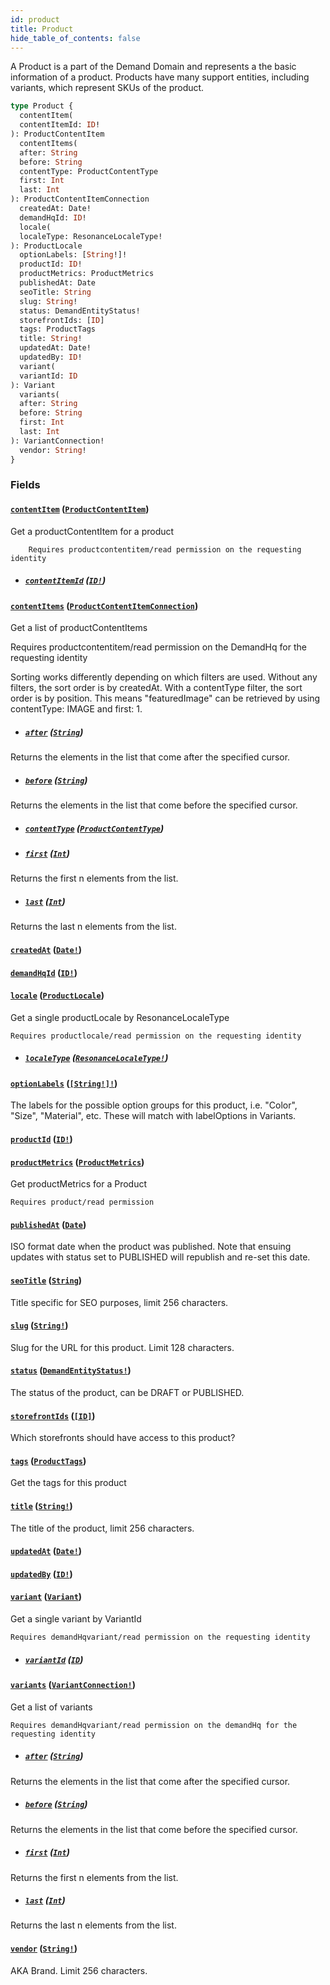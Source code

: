 ```yaml
---
id: product
title: Product
hide_table_of_contents: false
---
```



A Product is a part of the Demand Domain and represents a the basic information of a product.
Products have many support entities, including variants, which represent SKUs of the product.

```graphql
type Product {
  contentItem(
  contentItemId: ID!
): ProductContentItem
  contentItems(
  after: String
  before: String
  contentType: ProductContentType
  first: Int
  last: Int
): ProductContentItemConnection
  createdAt: Date!
  demandHqId: ID!
  locale(
  localeType: ResonanceLocaleType!
): ProductLocale
  optionLabels: [String!]!
  productId: ID!
  productMetrics: ProductMetrics
  publishedAt: Date
  seoTitle: String
  slug: String!
  status: DemandEntityStatus!
  storefrontIds: [ID]
  tags: ProductTags
  title: String!
  updatedAt: Date!
  updatedBy: ID!
  variant(
  variantId: ID
): Variant
  variants(
  after: String
  before: String
  first: Int
  last: Int
): VariantConnection!
  vendor: String!
}
```


### Fields

#### [`contentItem`](#) ([`ProductContentItem`](/demand/api/graphql-admin/reference/objects/product-content-item))

Get a productContentItem for a product

        Requires productcontentitem/read permission on the requesting identity
- ##### [`contentItemId`](#) ([`ID!`](/demand/api/graphql-admin/reference/scalars/id))




#### [`contentItems`](#) ([`ProductContentItemConnection`](/demand/api/graphql-admin/reference/objects/product-content-item-connection))

Get a list of productContentItems

Requires productcontentitem/read permission on the DemandHq for the requesting identity

Sorting works differently depending on which filters are used.
Without any filters, the sort order is by createdAt.
With a contentType filter, the sort order is by position.
This means "featuredImage" can be retrieved by using contentType: IMAGE and first: 1.
- ##### [`after`](#) ([`String`](/demand/api/graphql-admin/reference/scalars/string))

Returns the elements in the list that come after the specified cursor.


- ##### [`before`](#) ([`String`](/demand/api/graphql-admin/reference/scalars/string))

Returns the elements in the list that come before the specified cursor.


- ##### [`contentType`](#) ([`ProductContentType`](/demand/api/graphql-admin/reference/enums/product-content-type))




- ##### [`first`](#) ([`Int`](/demand/api/graphql-admin/reference/scalars/int))

Returns the first n elements from the list.


- ##### [`last`](#) ([`Int`](/demand/api/graphql-admin/reference/scalars/int))

Returns the last n elements from the list.


#### [`createdAt`](#) ([`Date!`](/demand/api/graphql-admin/reference/scalars/date))




#### [`demandHqId`](#) ([`ID!`](/demand/api/graphql-admin/reference/scalars/id))




#### [`locale`](#) ([`ProductLocale`](/demand/api/graphql-admin/reference/objects/product-locale))

Get a single productLocale by ResonanceLocaleType

    Requires productlocale/read permission on the requesting identity
- ##### [`localeType`](#) ([`ResonanceLocaleType!`](/demand/api/graphql-admin/reference/enums/resonance-locale-type))




#### [`optionLabels`](#) ([`[String!]!`](/demand/api/graphql-admin/reference/scalars/string))

The labels for the possible option groups for this product, i.e. "Color", "Size", "Material", etc.
These will match with labelOptions in Variants.


#### [`productId`](#) ([`ID!`](/demand/api/graphql-admin/reference/scalars/id))




#### [`productMetrics`](#) ([`ProductMetrics`](/demand/api/graphql-admin/reference/objects/product-metrics))

Get productMetrics for a Product

    Requires product/read permission


#### [`publishedAt`](#) ([`Date`](/demand/api/graphql-admin/reference/scalars/date))

ISO format date when the product was published. Note that ensuing updates with
status set to PUBLISHED will republish and re-set this date.


#### [`seoTitle`](#) ([`String`](/demand/api/graphql-admin/reference/scalars/string))

Title specific for SEO purposes, limit 256 characters.


#### [`slug`](#) ([`String!`](/demand/api/graphql-admin/reference/scalars/string))

Slug for the URL for this product. Limit 128 characters.


#### [`status`](#) ([`DemandEntityStatus!`](/demand/api/graphql-admin/reference/enums/demand-entity-status))

The status of the product, can be DRAFT or PUBLISHED.


#### [`storefrontIds`](#) ([`[ID]`](/demand/api/graphql-admin/reference/scalars/id))

Which storefronts should have access to this product?


#### [`tags`](#) ([`ProductTags`](/demand/api/graphql-admin/reference/objects/product-tags))

Get the tags for this product


#### [`title`](#) ([`String!`](/demand/api/graphql-admin/reference/scalars/string))

The title of the product, limit 256 characters.


#### [`updatedAt`](#) ([`Date!`](/demand/api/graphql-admin/reference/scalars/date))




#### [`updatedBy`](#) ([`ID!`](/demand/api/graphql-admin/reference/scalars/id))




#### [`variant`](#) ([`Variant`](/demand/api/graphql-admin/reference/objects/variant))

Get a single variant by VariantId

    Requires demandHqvariant/read permission on the requesting identity
- ##### [`variantId`](#) ([`ID`](/demand/api/graphql-admin/reference/scalars/id))




#### [`variants`](#) ([`VariantConnection!`](/demand/api/graphql-admin/reference/objects/variant-connection))

Get a list of variants

    Requires demandHqvariant/read permission on the demandHq for the requesting identity
- ##### [`after`](#) ([`String`](/demand/api/graphql-admin/reference/scalars/string))

Returns the elements in the list that come after the specified cursor.


- ##### [`before`](#) ([`String`](/demand/api/graphql-admin/reference/scalars/string))

Returns the elements in the list that come before the specified cursor.


- ##### [`first`](#) ([`Int`](/demand/api/graphql-admin/reference/scalars/int))

Returns the first n elements from the list.


- ##### [`last`](#) ([`Int`](/demand/api/graphql-admin/reference/scalars/int))

Returns the last n elements from the list.


#### [`vendor`](#) ([`String!`](/demand/api/graphql-admin/reference/scalars/string))

AKA Brand. Limit 256 characters.




